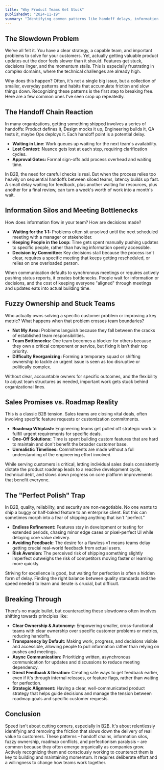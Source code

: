 ```yaml
---
title: "Why Product Teams Get Stuck"
publishedAt: "2024-11-19"
summary: "Identifying common patterns like handoff delays, information silos, fuzzy ownership, sales pressure, and fear of imperfection that slow down B2B product teams, and how to regain momentum."
---
```


## The Slowdown Problem

We've all felt it. You have a clear strategy, a capable team, and important problems to solve for your customers. Yet, actually getting valuable product updates out the door feels slower than it should. Features get stuck, decisions linger, and the momentum stalls. This is especially frustrating in complex domains, where the technical challenges are already high.

Why does this happen? Often, it's not a single big issue, but a collection of smaller, everyday patterns and habits that accumulate friction and slow things down. Recognizing these patterns is the first step to breaking free. Here are a few common ones I've seen crop up repeatedly.

## The Handoff Chain Reaction

In many organizations, getting something shipped involves a series of handoffs: Product defines it, Design mocks it up, Engineering builds it, QA tests it, maybe Ops deploys it. Each handoff point is a potential delay.

- **Waiting in Line:** Work queues up waiting for the next team's availability.
- **Lost Context:** Nuance gets lost at each step, requiring clarification cycles.
- **Approval Gates:** Formal sign-offs add process overhead and waiting time.

In B2B, the need for careful checks is real. But when the process relies too heavily on sequential handoffs between siloed teams, latency builds up fast. A small delay waiting for feedback, plus another waiting for resources, plus another for a final review, can turn a week's worth of work into a month's wait.

## Information Silos and Meeting Bottlenecks

How does information flow in your team? How are decisions made?

- **Waiting for the 1:1:** Problems often sit unsolved until the next scheduled meeting with a manager or stakeholder.
- **Keeping People in the Loop:** Time gets spent manually pushing updates to specific people, rather than having information openly accessible.
- **Decision by Committee:** Key decisions stall because the process isn't clear, requires a specific meeting that keeps getting rescheduled, or relies on one overloaded person.

When communication defaults to synchronous meetings or requires actively pushing status reports, it creates bottlenecks. People wait for information or decisions, and the cost of keeping everyone "aligned" through meetings and updates eats into actual building time.

## Fuzzy Ownership and Stuck Teams

Who actually owns solving a specific customer problem or improving a key metric? What happens when that problem crosses team boundaries?

- **Not My Area:** Problems languish because they fall between the cracks of established team responsibilities.
- **Team Bottlenecks:** One team becomes a blocker for others because they own a critical component or service, but fixing it isn't their top priority.
- **Difficulty Reorganizing:** Forming a temporary squad or shifting ownership to tackle an urgent issue is seen as too disruptive or politically complex.

Without clear, accountable owners for specific outcomes, and the flexibility to adjust team structures as needed, important work gets stuck behind organizational lines.

## Sales Promises vs. Roadmap Reality

This is a classic B2B tension. Sales teams are closing vital deals, often involving specific feature requests or customization commitments.

- **Roadmap Whiplash:** Engineering teams get pulled off strategic work to fulfill urgent requirements for specific deals.
- **One-Off Solutions:** Time is spent building custom features that are hard to maintain and don't benefit the broader customer base.
- **Unrealistic Timelines:** Commitments are made without a full understanding of the engineering effort involved.

While serving customers is critical, letting individual sales deals consistently dictate the product roadmap leads to a reactive development cycle, technical debt, and slows down progress on core platform improvements that benefit everyone.

## The "Perfect Polish" Trap

In B2B, quality, reliability, and security are non-negotiable. No one wants to ship a buggy or half-baked feature to an enterprise client. But this can sometimes morph into a fear of shipping anything that isn't "perfect."

- **Endless Refinement:** Features stay in development or testing for extended periods, chasing minor edge cases or pixel-perfect UI while delaying core value delivery.
- **Avoiding Feedback:** The desire for a flawless v1 means teams delay getting crucial real-world feedback from actual users.
- **Risk Aversion:** The perceived risk of shipping something slightly imperfect outweighs the risk of competitors moving faster or learning more quickly.

Striving for excellence is good, but waiting for perfection is often a hidden form of delay. Finding the right balance between quality standards and the speed needed to learn and iterate is crucial, but difficult.

## Breaking Through

There's no magic bullet, but counteracting these slowdowns often involves shifting towards principles like:

- **Clear Ownership & Autonomy:** Empowering smaller, cross-functional teams with clear ownership over specific customer problems or metrics, reducing handoffs.
- **Transparency by Default:** Making work, progress, and decisions visible and accessible, allowing people to pull information rather than relying on pushes and meetings.
- **Async Communication:** Prioritizing written, asynchronous communication for updates and discussions to reduce meeting dependency.
- **Direct Feedback & Iteration:** Creating safe ways to get feedback earlier, even if it's through internal releases, or feature flags, rather than waiting for perfection.
- **Strategic Alignment:** Having a clear, well-communicated product strategy that helps guide decisions and manage the tension between roadmap goals and specific customer requests.

## Conclusion

Speed isn't about cutting corners, especially in B2B. It's about relentlessly identifying and removing the friction that slows down the delivery of real value to customers. These patterns – handoff chains, information silos, fuzzy ownership, roadmap conflicts, and perfectionism paralysis – are common because they often emerge organically as companies grow. Actively recognizing them and consciously working to counteract them is key to building and maintaining momentum. It requires deliberate effort and a willingness to change how teams work together.
